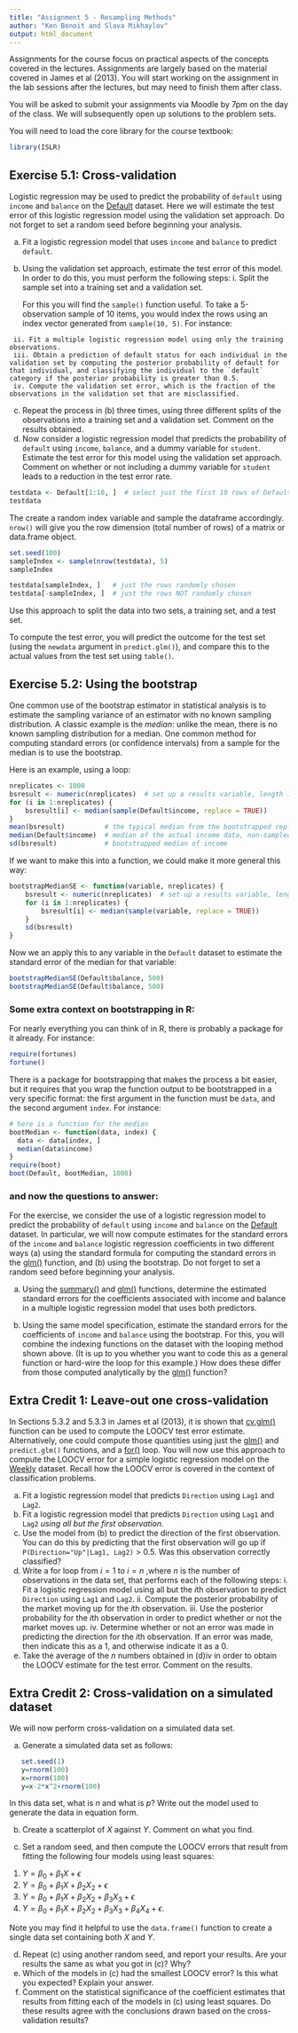 ```yaml
---
title: "Assignment 5 - Resampling Methods"
author: "Ken Benoit and Slava Mikhaylov"
output: html_document
---
```


Assignments for the course focus on practical aspects of the concepts covered in the lectures. Assignments are largely based on the material covered in James et al (2013). You will start working on the assignment in the lab sessions after the lectures, but may need to finish them after class.

You will be asked to submit your assignments via Moodle by 7pm on the day of the class. We will subsequently open up solutions to the problem sets. 

You will need to load the core library for the course textbook:
```r
library(ISLR)
```


## Exercise 5.1: Cross-validation

Logistic regression may be used to predict the probability of `default` using `income` and `balance` on the [Default](http://bit.ly/R_ISLR_Default) dataset. Here we will estimate the test error of this logistic regression model using the validation set approach. Do not forget to set a random seed before beginning your analysis.

   (a) Fit a logistic regression model that uses `income` and `balance` to predict `default`.
   (b) Using the validation set approach, estimate the test error of this model. In order to do this, you must perform the following steps:
     i. Split the sample set into a training set and a validation set.
     
        For this you will find the `sample()` function useful.  To take a 5-observation sample of 10 items, you would index the rows using an index vector generated from `sample(10, 5)`.  For instance:
        
     
     ii. Fit a multiple logistic regression model using only the training observations.
     iii. Obtain a prediction of default status for each individual in the validation set by computing the posterior probability of default for that individual, and classifying the individual to the `default` category if the posterior probability is greater than 0.5.
     iv. Compute the validation set error, which is the fraction of the observations in the validation set that are misclassified.
   (c) Repeat the process in (b) three times, using three different splits of the observations into a training set and a validation set. Comment on the results obtained.
   (d) Now consider a logistic regression model that predicts the probability of `default` using `income`, `balance`, and a dummy variable for `student`. Estimate the test error for this model using the validation set approach. Comment on whether or not including a dummy variable for `student` leads to a reduction in the test error rate.
```r
testdata <- Default[1:10, ]  # select just the first 10 rows of Default
testdata
```
The create a random index variable and sample the dataframe accordingly.  `nrow()` will give you the row dimension (total number of rows) of a matrix or data.frame object.
```r
set.seed(100)
sampleIndex <- sample(nrow(testdata), 5)
sampleIndex

testdata[sampleIndex, ]   # just the rows randomly chosen
testdata[-sampleIndex, ]  # just the rows NOT randomly chosen
```
Use this approach to split the data into two sets, a training set, and a test set.

To compute the test error, you will predict the outcome for the test set (using the `newdata` argument in `predict.glm()`), and compare this to the actual values from the test set using `table()`.


## Exercise 5.2: Using the bootstrap

  One common use of the bootstrap estimator in statistical analysis is to estimate the sampling variance of an estimator with no known sampling distribution.  A classic example is the *median*: unlike the mean, there is no known sampling distribution for a median.  One common method for computing standard errors (or confidence intervals) from a sample for the median is to use the bootstrap.

Here is an example, using a loop:
```r
nreplicates <- 1000
bsresult <- numeric(nreplicates)  # set up a results variable, length 1000
for (i in 1:nreplicates) {
    bsresult[i] <- median(sample(Default$income, replace = TRUE))
}
mean(bsresult)          # the typical median from the bootstrapped replicates
median(Default$income)  # median of the actual income data, non-sampled
sd(bsresult)            # bootstrapped median of income
```

If we want to make this into a function, we could make it more general this way:
```r
bootstrapMedianSE <- function(variable, nreplicates) {
    bsresult <- numeric(nreplicates)  # set up a results variable, length 1000
    for (i in 1:nreplicates) {
        bsresult[i] <- median(sample(variable, replace = TRUE))
    }
    sd(bsresult)
}
```
Now we an apply this to any variable in the `Default` dataset to estimate the standard error of the median for that variable:
```r
bootstrapMedianSE(Default$balance, 500)
bootstrapMedianSE(Default$balance, 500)
```

### Some extra context on bootstrapping in R:

For nearly everything you can think of in R, there is probably a package for it already.  For instance:
```r
require(fortunes)
fortune()
```

There is a package for bootstrapping that makes the process a bit easier, but it requires that you wrap the function output to be bootstrapped in a very specific format: the first argument in the function must be `data`, and the second argument `index`.  For instance:
```r
# here is a function for the median
bootMedian <- function(data, index) {
  data <- data[index, ]
  median(data$income)
}
require(boot)
boot(Default, bootMedian, 1000)
```

### and now the questions to answer:

For the exercise, we consider the use of a logistic regression model to predict the probability of `default` using `income` and `balance` on the [Default](http://bit.ly/R_ISLR_Default) dataset. In particular, we will now compute estimates for the standard errors of the `income` and `balance` logistic regression coefficients in two different ways (a) using the standard formula for computing the standard errors in the [glm()](http://bit.ly/R_glm) function, and (b) using the bootstrap. Do not forget to set a random seed before beginning your analysis.

   (a) Using the [summary()](http://bit.ly/R_summary) and [glm()](http://bit.ly/R_glm) functions, determine the estimated standard errors for the coefficients associated with income and balance in a multiple logistic regression model that uses both predictors.  
   
   (b) Using the same model specification, estimate the standard errors for the coefficients of `income` and `balance` using the bootstrap. For this, you will combine the indexing functions on the dataset with the looping method shown above.  (It is up to you whether you want to code this as a general function or hard-wire the loop for this example.)  How does these differ from those computed analytically by the [glm()](http://bit.ly/R_glm) function?



## Extra Credit 1: Leave-out one cross-validation

In Sections 5.3.2 and 5.3.3 in James et al (2013), it is shown that [cv.glm()](http://bit.ly/R_cv_glm) function can be used to compute the LOOCV test error estimate. Alternatively, one could compute those quantities using just the [glm()](http://bit.ly/R_glm) and `predict.glm()` functions, and a [for()](http://bit.ly/R_Control) loop. You will now use this approach to compute the LOOCV error for a simple logistic regression model on the [Weekly](http://bit.ly/R_ISLR_Weekly) dataset. Recall how the LOOCV error is covered in the context of classification problems.

   (a) Fit a logistic regression model that predicts `Direction` using `Lag1` and `Lag2`.
   (b) Fit a logistic regression model that predicts `Direction` using `Lag1` and `Lag2` *using all but the first observation*.
   (c) Use the model from (b) to predict the direction of the first observation. You can do this by predicting that the first observation will go up if `P(Direction="Up"|Lag1, Lag2)` > 0.5. Was this observation correctly classified?
   (d) Write a for loop from $i=1$ to $i=n$ ,where $n$ is the number of observations in the data set, that performs each of the following steps:
    i. Fit a logistic regression model using all but the $i$th observation to predict `Direction` using `Lag1` and `Lag2`.
    ii. Compute the posterior probability of the market moving up for the $i$th observation.
    iii. Use the posterior probability for the $i$th observation in order to predict whether or not the market moves up.
    iv. Determine whether or not an error was made in predicting the direction for the $i$th observation. If an error was made, then indicate this as a 1, and otherwise indicate it as a 0.
   (e) Take the average of the $n$ numbers obtained in (d)iv in order to obtain the LOOCV estimate for the test error. Comment on the results.
   
   
## Extra Credit 2: Cross-validation on a simulated dataset

We will now perform cross-validation on a simulated data set.

   (a) Generate a simulated data set as follows:
```R
   set.seed(1)
   y=rnorm(100)
   x=rnorm(100)
   y=x-2*x^2+rnorm(100)
```
In this data set, what is $n$ and what is $p$? Write out the model used to generate the data in equation form.

   (b) Create a scatterplot of $X$ against $Y$. Comment on what you find.
   
   (c) Set a random seed, and then compute the LOOCV errors that result from fitting the following four models using least squares:
   1. $Y = \beta_0 + \beta_1 X + \epsilon$
   2. $Y = \beta_0 + \beta_1 X + \beta_2 X_2 + \epsilon$
   3. $Y = \beta_0 + \beta_1 X + \beta_2 X_2 + \beta_3 X_3 + \epsilon$
   4. $Y = \beta_0 + \beta_1 X + \beta_2 X_2 + \beta_3 X_3 + \beta_4 X_4 + \epsilon$.

Note you may find it helpful to use the `data.frame()` function
to create a single data set containing both $X$ and $Y$.

   (d) Repeat (c) using another random seed, and report your results. Are your results the same as what you got in (c)? Why?
   (e) Which of the models in (c) had the smallest LOOCV error? Is this what you expected? Explain your answer.
   (f) Comment on the statistical significance of the coefficient estimates that results from fitting each of the models in (c) using least squares. Do these results agree with the conclusions drawn based on the cross-validation results?